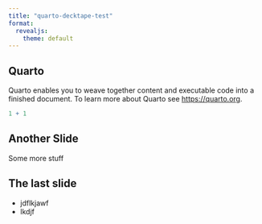 ```yaml
---
title: "quarto-decktape-test"
format:
  revealjs:
    theme: default
---
```


## Quarto

Quarto enables you to weave together content and executable code into a finished document. To learn more about Quarto see <https://quarto.org>.

```r
1 + 1
```

## Another Slide

Some more stuff

## The last slide

::: incremental
-   jdflkjawf
-   lkdjf
:::
